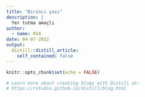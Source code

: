 ```yaml
---
title: "Birinci yazı"
description: |
  Yer tutma amaçlı
author:
  - name: RSA 
date: 04-07-2022
output:
  distill::distill_article:
    self_contained: false
---
```


```r
knitr::opts_chunk$set(echo = FALSE)

# Learn more about creating blogs with Distill at:
# https://rstudio.github.io/distill/blog.html

```



